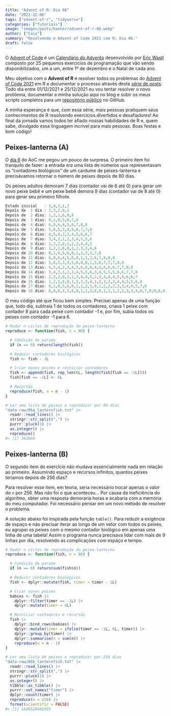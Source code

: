 ```yaml
---
title: "Advent of R: Dia 06"
date: "2021-12-06"
tags: ["advent-of-r", "tidyverse"]
categories: ["Tutoriais"]
image: "images/posts/banner/advent-of-r-06.webp"
author: ["Caio"]
summary: "Resolvendo o Advent of Code 2021 com R: Dia 06."
draft: false
---
```


O [Advent of Code](https://adventofcode.com) é um
[Calendário do Advento](https://pt.wikipedia.org/wiki/Calend%C3%A1rio_do_Advento)
desenvolvido por [Eric Wastl](https://github.com/topaz) composto por 25
pequenos exercícios de programação que vão sendo disponibilizados, um a um,
entre 1º de dezembro e o Natal de cada ano.

Meu objetivo com o **Advent of R** é resolver todos os problemas do
[Advent of Code 2021](https://adventofcode.com/2021) em R e documentar o
processo através desta
[série de posts](https://blog.curso-r.com/tags/advent-of-r/). Todo dia entre
01/12/2021 e 25/12/2021 eu vou tentar resolver o novo problema, documentar a
minha solução aqui no blog e subir os meus scripts completos para um
[repositório público](https://github.com/curso-r/advent-of-r) no GitHub.

A minha esperança é que, com essa série, mais pessoas pratiquem seus
conhecimentos de R resolvendo exercícios divertidos e desafiadores! Ao final
da jornada vamos todos ter afiado nossas habilidades de R e, quem sabe,
divulgado essa linguagem incrível para mais pessoas. Boas festas e bom código!

## Peixes-lanterna (A)

O [dia 6](https://adventofcode.com/2021/day/6) do AoC me pegou um pouco de
surpresa. O primeiro item foi tranquilo de fazer: a entrada era uma lista de
números que representavam os "contadores biológicos" de um cardume de
peixes-lanterna e precisávamos retornar o número de peixes depois de 80 dias.

Os peixes adultos demoram 7 dias (contador vai de 6 até 0) para gerar um novo
peixe bebê e um peixe bebê demora 9 dias (contador vai de 8 até 0) para gerar
seu primeiro filhote.

```r
Estado inicial   : 3,4,3,1,2
Depois de  1 dia : 2,3,2,0,1
Depois de  2 dias: 1,2,1,6,0,8
Depois de  3 dias: 0,1,0,5,6,7,8
Depois de  4 dias: 6,0,6,4,5,6,7,8,8
Depois de  5 dias: 5,6,5,3,4,5,6,7,7,8
Depois de  6 dias: 4,5,4,2,3,4,5,6,6,7
Depois de  7 dias: 3,4,3,1,2,3,4,5,5,6
Depois de  8 dias: 2,3,2,0,1,2,3,4,4,5
Depois de  9 dias: 1,2,1,6,0,1,2,3,3,4,8
Depois de 10 dias: 0,1,0,5,6,0,1,2,2,3,7,8
Depois de 11 dias: 6,0,6,4,5,6,0,1,1,2,6,7,8,8,8
Depois de 12 dias: 5,6,5,3,4,5,6,0,0,1,5,6,7,7,7,8,8
Depois de 13 dias: 4,5,4,2,3,4,5,6,6,0,4,5,6,6,6,7,7,8,8
Depois de 14 dias: 3,4,3,1,2,3,4,5,5,6,3,4,5,5,5,6,6,7,7,8
Depois de 15 dias: 2,3,2,0,1,2,3,4,4,5,2,3,4,4,4,5,5,6,6,7
Depois de 16 dias: 1,2,1,6,0,1,2,3,3,4,1,2,3,3,3,4,4,5,5,6,8
Depois de 17 dias: 0,1,0,5,6,0,1,2,2,3,0,1,2,2,2,3,3,4,4,5,7,8
Depois de 18 dias: 6,0,6,4,5,6,0,1,1,2,6,0,1,1,1,2,2,3,3,4,6,7,8,8,8,8
```

O meu código até que ficou bem simples. Precisei apenas de uma função que, todo
dia, subtraia 1 de todos os contadores, criava 1 peixe com contador 8 para
cada peixe com contador -1 e, por fim, subia todos os peixes com contador -1
para 6.

```r
# Rodar n cíclos de reprodução do peixe-lanterna
reproduce <- function(fish, n = 80) {

  # Condição de parada
  if (n == 0) return(length(fish))

  # Reduzir contadores biológicos
  fish <- fish - 1L

  # Criar novos peixes e reiniciar contadores
  fish <- append(fish, rep_len(8L, length(fish[fish == -1L])))
  fish[fish == -1L] <- 6L

  # Recursão
  reproduce(fish, n = n - 1)
}

# Ler uma lista de peixes e reproduzir por 80 dias
"data-raw/06a_lanternfish.txt" |>
  readr::read_lines() |>
  stringr::str_split(",") |>
  purrr::pluck(1) |>
  as.integer() |>
  reproduce()
#> [1] 362666
```

## Peixes-lanterna (B)

O segundo item do exercício não mudava essencialmente nada em relação ao
primeiro. Assumindo espaço e recursos infinitos, quantos peixes teríamos depois
de 256 dias?

Para resolver esse item, em teoria, seria necessário trocar apenas o valor do
`n` por 256. Mas não foi o que aconteceu... Por causa da ineficiência do
algoritmo, obter uma resposta demoraria horas e acabaria com a memória do meu
computador. Foi necessário pensar em um novo método de resolver o problema.

A solução abaixo foi inspirada pela função `table()`. Para reduzir a exigência
de espaço e não precisar iterar ao longo de um vetor com todos os peixes, eu
agrupei os peixes com o mesmo contador biológico em apenas uma linha de uma
tabela! Assim o programa nunca precisava lidar com mais de 9 linhas por dia,
resolvendo as complicações com espaço e tempo.

```r
# Rodar n cíclos de reprodução do peixe-lanterna
reproduce <- function(fish, n = 80) {

  # Condição de parada
  if (n == 0) return(sum(fish$n))

  # Reduzir contadores biológicos
  fish <- dplyr::mutate(fish, timer = timer - 1L)

  # Criar novos peixes
  babies <- fish |>
    dplyr::filter(timer == -1L) |>
    dplyr::mutate(timer = 8L)

  # Reiniciar contadores e recursão
  fish |>
    dplyr::bind_rows(babies) |>
    dplyr::mutate(timer = ifelse(timer == -1L, 6L, timer)) |>
    dplyr::group_by(timer) |>
    dplyr::summarise(n = sum(n)) |>
    reproduce(n = n - 1)
}

# Ler uma lista de peixes e reproduzir por 256 dias
"data-raw/06b_lanternfish.txt" |>
  readr::read_lines() |>
  stringr::str_split(",") |>
  purrr::pluck(1) |>
  as.integer() |>
  tibble::as_tibble() |>
  purrr::set_names("timer") |>
  dplyr::count(timer) |>
  reproduce(n = 256) |>
  format(scientific = FALSE)
#> [1] 1640526601595
```
